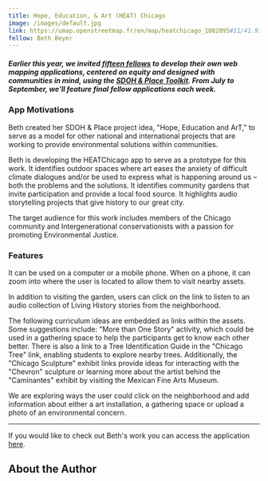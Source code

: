 ```yaml
---
title: Hope, Education, & Art (HEAT) Chicago
image: /images/default.jpg
link: https://umap.openstreetmap.fr/en/map/heatchicago_1082095#11/41.9720/-87.5840
fellow: Beth Beyer
---
```

##### *Earlier this year, we invited [fifteen fellows](https://sdohplace.org/fellows) to develop their own web mapping applications, centered on equity and designed with communities in mind, using the [SDOH & Place Toolkit](https://toolkit.sdohplace.org/). From July to September, we'll feature final fellow applications each week.*

### **App Motivations**

Beth created her SDOH & Place project idea, "Hope, Education and ArT," to serve as a model for other national and international projects that are working to provide environmental solutions within communities. 

Beth is developing the HEATChicago app to serve as a prototype for this work. It identifies outdoor spaces where art eases the anxiety of difficult climate dialogues and/or be used to express what is happening around us – both the problems and the solutions. It identifies community gardens that invite participation and provide a local food source. It highlights audio storytelling projects that give history to our great city.

The target audience for this work includes members of the Chicago community and Intergenerational conservationists with a passion for promoting Environmental Justice. 

### **Features**

It can be used on a computer or a mobile phone. When on a phone, it can zoom into where the user is located to allow them to visit nearby assets. 

In addition to visiting the garden, users can click on the link to listen to an audio collection of Living History stories from the neighborhood.

The following curriculum ideas are embedded as links within the assets. Some suggestions include: "More than One Story" activity, which could be used in a gathering space to help the participants get to know each other better. There is also a link to a Tree Identification Guide in the "Chicago Tree" link, enabling students to explore nearby trees. Additionally, the "Chicago Sculpture" exhibit links provide ideas for interacting with the "Chevron" sculpture or learning more about the artist behind the "Caminantes" exhibit by visiting the Mexican Fine Arts Museum.

We are exploring ways the user could click on the neighborhood and add information about either a art installation, a gathering space or upload a photo of an environmental concern. 

- - -

If you would like to check out Beth's work you can access the application [here](https://alexandermichels.github.io/SDOH2024ShinyApp/).

## About the Author
